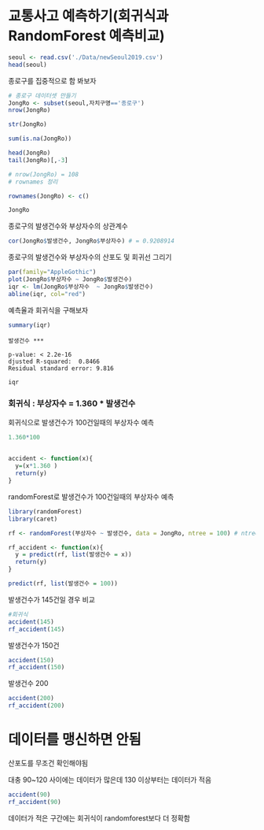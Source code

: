 # 교통사고 예측하기(회귀식과 RandomForest 예측비교)

```r
seoul <- read.csv('./Data/newSeoul2019.csv')
head(seoul)
```

종로구를 집중적으로 함 봐보자

```r
# 종로구 데이터셋 만들기
JongRo <- subset(seoul,자치구명=='종로구')
nrow(JongRo)
```

```r
str(JongRo)
```

```r
sum(is.na(JongRo))
```

```r
head(JongRo)
tail(JongRo)[,-3]


```

```r
# nrow(JongRo) = 108
# rownames 정리

rownames(JongRo) <- c()
```

```r
JongRo
```

종로구의 발생건수와 부상자수의 상관계수

```r

cor(JongRo$발생건수, JongRo$부상자수) # = 0.9208914

```

종로구의 발생건수와 부상자수의 산포도 및 회귀선 그리기

```r
par(family="AppleGothic")
plot(JongRo$부상자수 ~ JongRo$발생건수)
iqr <- lm(JongRo$부상자수  ~ JongRo$발생건수)
abline(iqr, col="red")
```

예측율과 회귀식을 구해보자

```r
summary(iqr)
```

    발생건수 ***

    p-value: < 2.2e-16
    djusted R-squared:  0.8466 
    Residual standard error: 9.816

```r
iqr
```

### 회귀식 : 부상자수 = 1.360 \* 발생건수

회귀식으로 발생건수가 100건일때의 부상자수 예측

```r
1.360*100
 
```

```r
accident <- function(x){
  y=(x*1.360 )
  return(y)
}
```

randomForest로 발생건수가 100건일때의 부상자수 예측

```r
library(randomForest)
library(caret)
```

```r
rf <- randomForest(부상자수 ~ 발생건수, data = JongRo, ntree = 100) # ntree : ctree가 100번 돌아감
```

```r
rf_accident <- function(x){
  y = predict(rf, list(발생건수 = x))
  return(y)
}
```

```r

predict(rf, list(발생건수 = 100))
```

발생건수가 145건일 경우 비교

```r
#회귀식
accident(145)
rf_accident(145)
```

발생건수가 150건

```r
accident(150)
rf_accident(150)
```

발생건수 200

```r
accident(200)
rf_accident(200)
```

# 데이터를 맹신하면 안됨

산포도를 무조건 확인해야됨

대충 90\~120 사이에는 데이터가 많은데 130 이상부터는 데이터가 적음

```r
accident(90)
rf_accident(90)
```

데이터가 적은 구간에는 회귀식이 randomforest보다 더 정확함
